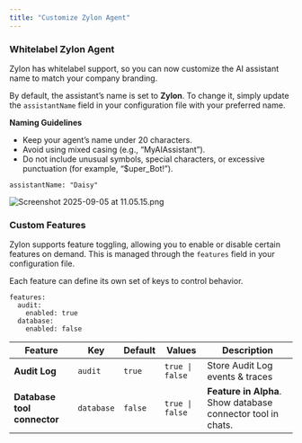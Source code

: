 ```yaml
---
title: "Customize Zylon Agent"
---
```


### Whitelabel Zylon Agent

Zylon has whitelabel support, so you can now customize the AI assistant name to match your company branding.

By default, the assistant’s name is set to **Zylon**. To change it, simply update the `assistantName` field in your configuration file with your preferred name.

**Naming Guidelines**

- Keep your agent’s name under 20 characters.
- Avoid using mixed casing (e.g., “MyAIAssistant”).
- Do not include unusual symbols, special characters, or excessive punctuation (for example, “\$uper_Bot\!”).

```
assistantName: "Daisy"
```

![Screenshot 2025-09-05 at 11.05.15.png](/images/Screenshot2025-09-05at11.05.15.png)

### Custom Features <a id="features" />

Zylon supports feature toggling, allowing you to enable or disable certain features on demand. This is managed through the `features` field in your configuration file.

Each feature can define its own set of keys to control behavior.

```
features:
  audit:
    enabled: true
  database:
    enabled: false
```

|Feature                     | Key        | Default | Values          | Description                                                  |
| --------------------------- | ---------- | ------- | --------------- | ------------------------------------------------------------ |
| **Audit Log**               | `audit`    | `true`  | `true \| false` |  Store Audit Log events & traces                              |
| **Database tool connector** | `database` | `false` | `true \| false` | **Feature in Alpha**. Show database connector tool in chats. |
